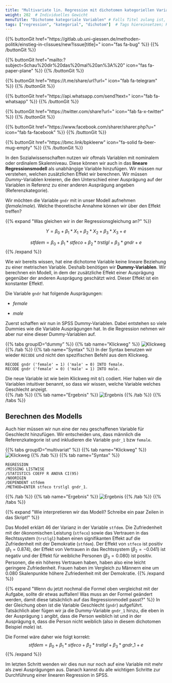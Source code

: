 ```yaml
---
title: "Multivariate lin. Regression mit dichotomen kategoriellen Variablen"  # Titel der Seite
weight: 202  # Individuelles Gewicht 
menuTitle: "Dichotome kategoriale Variablen" # Falls Titel zulang ist, hier Kurztitel
tags: ["regression", "kategorial", "dichotom"]  # Tags hiereinsetzen; Kurzwort, was auf der Seite passsiert
---
```


{{% buttonGit href=\"https\:\/\/gitlab.ub.uni-giessen.de\/methoden-politik\/einstieg-in-r\/issues\/new?issue[title]=\" icon=\"fas fa-bug\" %}} {{% /buttonGit %}} 

{{% buttonGit href=\"mailto\:?subject=Schau\%20dir\%20das\%20mal\%20an\%3A\%20\" icon=\"fas fa-paper-plane\" %}} {{% /buttonGit %}}

{{% buttonGit href=\"https\:\/\/t.me\/share\/url?url=\" icon=\"fab fa-telegram\" %}} {{% /buttonGit %}}

{{% buttonGit href=\"https\:\/\/api.whatsapp.com\/send?text=\" icon=\"fab fa-whatsapp\" %}} {{% /buttonGit %}}

{{% buttonGit href=\"https\:\/\/twitter.com\/share?url=\" icon=\"fab fa-x-twitter\" %}} {{% /buttonGit %}}

{{% buttonGit href=\"https\:\/\/www.facebook.com\/sharer\/sharer.php?u=\" icon=\"fab fa-facebook\" %}} {{% /buttonGit %}}

{{% buttonGit href=\"https\:\/\/bmc.link\/bpkleerw\" icon=\"fa-solid fa-beer-mug-empty\" %}} {{% /buttonGit %}}

In den Sozialwissenschaften nutzen wir oftmals Variablen mit nominalem oder ordinalem Skalenniveau. Diese können wir auch in das **lineare Regressionsmodell** als unabhängige Variable hinzufügen. Wir müssen nur verstehen, welchen zusätzlichen Effekt wir berechnen. Wir müssen *Dummy*-Variablen kreieren, die den Unterschied einer Ausprägung auf der Variablen in Referenz zu einer anderen Ausprägung angeben (Referenzkategorie). 

Wir möchten die Variable `gndr` mit in unser Modell aufnehmen (*female*/*male*). Welche theoretische Annahme können wir über den Effekt treffen?

{{% expand \"Was gleichen wir in der Regressionsgleichung an?\" %}}

$$Y = \beta_0 + \beta_1*X_1 + \beta_2*X_2 + \beta_3*X_3+ e$$

$$stfdem = \beta_0 + \beta_1*stfeco + \beta_2*trstlgl + \beta_3*gndr + e$$
{{% /expand %}}

Wie wir bereits wissen, hat eine dichotome Variable keine lineare Beziehung zu einer metrischen Variable. Deshalb benötigen wir **Dummy-Variablen**. Wir berechnen ein Modell, in dem der zusätzliche Effekt einer Ausprägung gegenüber der anderen Ausprägung geschätzt wird. Dieser Effekt ist ein 
konstanter Effekt!. 

Die Variable `gndr` hat folgende Ausprägungen:

- *female*

- *male*

Zuerst schaffen wir nun in SPSS Dummy-Variablen. Dabei entstehen so viele Dummies wie die Variable Ausprägungen hat. In die Regression nehmen wir aber nur eine dieser Dummy-Variablen auf. 

{{% tabs groupID="dummy" %}}
{{% tab name=\"Klickweg\" %}}
![Klickweg](../gif/dummy.gif)
{{% /tab %}}
{{% tab name=\"Syntax\" %}}
In der Syntax benutzen wir wieder `RECODE` und nicht den spezifischen Befehl aus dem Klickweg.
```spss
RECODE gndr ('female' = 1) ('male' = 0) INTO female.
RECODE gndr ('female' = 0) ('male' = 1) INTO male.
```

Die neue Variable ist wie beim Klickweg mit `0`/`1` codiert. Hier haben wir die Variablen intuitiver benannt, so dass wir wissen, welche Variable welches Geschlecht anzeigt.  
{{% /tab %}}
{{% tab name=\"Ergebnis\" %}}
![Ergebnis](../img/dummy.png)
{{% /tab %}}
{{% /tabs %}}

## Berechnen des Modells
Auch hier müssen wir nun eine der neu geschaffenen Variable für Geschlecht hinzufügen. Wir entscheiden uns, dass männlich die Referenzkategorie ist und inkludieren die Variable `gndr_1` bzw `female`.

{{% tabs groupID="multivariat" %}}
{{% tab name=\"Klickweg\" %}}
![Klickweg](../gif/multivariat-result.gif)
{{% /tab %}}
{{% tab name=\"Syntax\" %}}
```spss
REGRESSION
/MISSING LISTWISE 
/STATISTICS COEFF R ANOVA CI(95)
/NOORIGIN
/DEPENDENT stfdem
/METHOD=ENTER stfeco trstlgl gndr_1.
```
{{% /tab %}}
{{% tab name=\"Ergebnis\" %}}
![Ergebnis](../img/results3.png)
{{% /tab %}}
{{% /tabs %}}

{{% expand \"Wie interpretieren wir das Modell? Schreibe ein paar Zeilen in das Skript!\" %}}

Das Modell erklärt $46%$ der Varianz in der Variable `stfdem`. Die Zufriedenheit mit der ökonomischen Leistung (`stfeco`) sowie das Vertrauen in das Rechtssystem (`trstlgl`) haben einen signifikanten Effekt auf die Zufriedenheit mit der Demokratie (`stfdem`). Der Effekt von `stfeco` ist positiv ($\beta_1 = 0.874$), der Effekt von Vertrauen in das Rechtssystem ($\beta_2 = -0.041$) ist negativ und der Effekt für weibliche Personen ($\beta_3 = 0.080$) ist positiv. Personen, die ein höheres Vertrauen haben, haben also eine leicht geringere Zufriedenheit. Frauen haben im Vergleich zu Männern eine um $0.080$ Skalenpunkte höhere Zufriedenheit mit der Demokratie.
{{% /expand %}}

{{% expand \"Wenn du jetzt nochmal die Formel oben vergleichst mit der Aufgabe, sollte dir etwas auffallen! Was muss an der Formel geändert werden, damit diese tatsächlich auf das Regressionmodell passt?\" %}}
In der Gleichung oben ist die Variable Geschlecht (`gndr`) aufgeführt. Tatsächlich aber fügen wir ja die Dummy-Variable `gndr_1` hinzu, die eben in der Ausprägung `1` angibt, dass die Person weiblich ist und in der Ausprägung `0`, dass die Person nicht weiblich (also in diesem dichotomen Beispiel *male*) ist. 

Die Formel wäre daher wie folgt korrekt:
$$stfdem = \beta_0 + \beta_1*stfeco + \beta_2*trstlgl + \beta_3*gndr\_1 + e$$
{{% /expand %}}

Im letzten Schritt wenden wir dies nun nur noch auf eine Variable mit mehr als zwei Ausprägungen aus. Danach kannst du alle wichtigen Schritte zur Durchführung einer linearen Regression in SPSS.